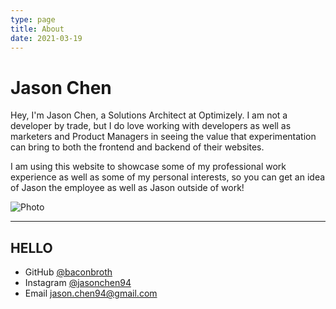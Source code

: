 ```yaml
---
type: page
title: About
date: 2021-03-19
---
```


# Jason Chen

Hey, I'm Jason Chen, a Solutions Architect at Optimizely. I am not a developer by trade, but I do love working with developers as well as marketers and Product Managers in seeing the value that experimentation can bring to both the frontend and backend of their websites.

I am using this website to showcase some of my professional work experience as well as some of my personal interests, so you can get an idea of Jason the employee as well as Jason outside of work!


<Image
  src="/images/Jason-Chen-4.jpeg"
  alt="Photo"
  width={1125}
  height={750}
  priority
  className="next-image"
/>

---
HELLO
---

- GitHub [@baconbroth](https://github.com/baconbroth)
- Instagram [@jasonchen94](https://instagram.com/jasonchen94)
- Email jason.chen94@gmail.com
